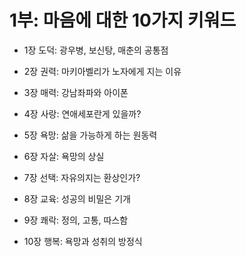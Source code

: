 # 1부: 마음에 대한 10가지 키워드 {.unnumbered}

- 1장 도덕: 광우병, 보신탕, 매춘의 공통점

- 2장 권력: 마키아벨리가 노자에게 지는 이유

- 3장 매력: 강남좌파와 아이폰  

- 4장 사랑: 연애세포란게 있을까? 

- 5장 욕망: 삶을 가능하게 하는 원동력

- 6장 자살: 욕망의 상실

- 7장 선택: 자유의지는 환상인가?

- 8장 교육: 성공의 비밀은 기개

- 9장 쾌락: 정의, 고통, 따스함

- 10장 행복: 욕망과 성취의 방정식
